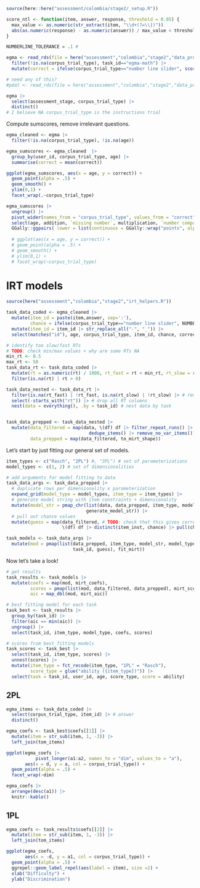 
```r
source(here::here("assessment/colombia/stage2/_setup.R"))

score_ntl <- function(item, answer, response, threshold = 0.05) {
  max_value <- as.numeric(str_extract(item, "\\d+(?=\\})"))
  abs(as.numeric(response) - as.numeric(answer)) / max_value < threshold
}

NUMBERLINE_TOLERANCE = .1 # 

egma <- read_rds(file = here("assessment","colombia","stage2","data_processed","trials_coded.rds")) |>
  filter(!is.na(corpus_trial_type), task_id=="egma-math") |>
  mutate(correct = ifelse(corpus_trial_type=="number line slider", score_ntl(item, answer, response, NUMBERLINE_TOLERANCE), correct))

# need any of this?
#pdat <- read_rds(file = here("assessment","colombia","stage2","data_processed","participants.rds"))

```


```r
egma |>
  select(assessment_stage, corpus_trial_type) |>
  distinct()
# I believe NA corpus_trial_type is the instructions trial
```


Compute sumscores, remove irrelevant questions.

```r
egma_cleaned <- egma |>
  filter(!is.na(corpus_trial_type), !is.na(age))
```

```r
egma_sumscores <- egma_cleaned  |> 
  group_by(user_id, corpus_trial_type, age) |>
  summarise(correct = mean(correct)) 

ggplot(egma_sumscores, aes(x = age, y = correct)) + 
  geom_point(alpha = .5) + 
  geom_smooth() +
  ylim(0,1) + 
  facet_wrap(.~corpus_trial_type)
```

```r
egma_sumscores |>
  ungroup() |>
  pivot_wider(names_from = "corpus_trial_type", values_from = "correct") |>
  select(age, addition, `missing number`, multiplication, `number comparison`, `number line 4afc`) |>
  GGally::ggpairs( lower = list(continuous = GGally::wrap("points", alpha = 0.3)))
  
  # ggplot(aes(x = age, y = correct)) + 
  # geom_point(alpha = .5) + 
  # geom_smooth() +
  # ylim(0,1) + 
  # facet_wrap(~corpus_trial_type)
```




# IRT models

```r
source(here("assessment","colombia","stage2","irt_helpers.R"))

task_data_coded <- egma_cleaned |>
  mutate(item_id = paste(item,answer, sep=':'),
         chance = ifelse(corpus_trial_type=="number line slider", NUMBERLINE_TOLERANCE*2, .25)) |>
  mutate(item_id = item_id |> str_replace_all("-", "_")) |>
  select(matches("id"), age, corpus_trial_type, item_id, chance, correct, rt, server_timestamp)

# identify too slow/fast RTs
# TODO: check min/max values + why are some RTs NA
min_rt <- 0.5
max_rt <- 50
task_data_rt <- task_data_coded |>
  mutate(rt = as.numeric(rt) / 1000, rt_fast = rt < min_rt, rt_slow = rt > max_rt) |>
  filter(is.na(rt) | rt > 0)

task_data_nested <- task_data_rt |>
  filter(is.na(rt_fast) | !rt_fast, is.na(rt_slow) | !rt_slow) |> # remove too slow/fast RTs
  select(-starts_with("rt")) |> # drop all RT columns
  nest(data = everything(), .by = task_id) # nest data by task


task_data_prepped <- task_data_nested |>
  mutate(data_filtered = map(data, \(df) df |> filter_repeat_runs() |>
                               dedupe_items() |> remove_no_var_items()),
         data_prepped = map(data_filtered, to_mirt_shape))
```

Let's start by just fitting our general set of models. 

```r
item_types <- c("Rasch", "2PL") #, "3PL") # set of parameterizations
model_types <- c(1, 2) # set of dimensionalities

# add arguments for model fitting to data
task_data_args <- task_data_prepped |>
  # duplicate rows per dimensionality x parameterization
  expand_grid(model_type = model_types, item_type = item_types) |>
  # generate model string with item constraints + dimensionality
  mutate(model_str = pmap_chr(list(data, data_prepped, item_type, model_type),
                              generate_model_str)) |>
  # pull out chance values
  mutate(guess = map(data_filtered, # TODO: check that this gives correct order
                     \(df) df |> distinct(item_inst, chance) |> pull(chance)))

task_models <- task_data_args |>
  mutate(mod = pmap(list(data_prepped, item_type, model_str, model_type,
                         task_id, guess), fit_mirt))

```
Now let's take a look!

```r
# get results
task_results <- task_models |>
  mutate(coefs = map(mod, mirt_coefs),
         scores = pmap(list(mod, data_filtered, data_prepped), mirt_scores),
         aic = map_dbl(mod, mirt_aic))

# best fitting model for each task
task_best <- task_results |>
  group_by(task_id) |>
  filter(aic == min(aic)) |>
  ungroup() |>
  select(task_id, item_type, model_type, coefs, scores)

# scores from best fitting models
task_scores <- task_best |>
  select(task_id, item_type, scores) |>
  unnest(scores) |>
  mutate(item_type = fct_recode(item_type, "1PL" = "Rasch"),
         score_type = glue("ability ({item_type})")) |>
  select(task = task_id, user_id, age, score_type, score = ability)
```

## 2PL 

```r
egma_items <- task_data_coded |>
  select(corpus_trial_type, item_id) |> # answer
  distinct()

egma_coefs <- task_best$coefs[[1]] |>
  mutate(item = str_sub(item, 1, -3)) |>
  left_join(tom_items)

ggplot(egma_coefs |> 
           pivot_longer(a1:a2, names_to = "dim", values_to = "a"), 
       aes(x = d, y = a, col = corpus_trial_type)) + 
  geom_point(alpha = .5) + 
  facet_wrap(~dim)
```

```r
egma_coefs |>
  arrange(desc(a1)) |>
  knitr::kable()
```


## 1PL 


```r
egma_coefs <- task_results$coefs[[2]] |>
  mutate(item = str_sub(item, 1, -3)) |>
  left_join(tom_items)

ggplot(egma_coefs, 
       aes(x = -d, y = a1, col = corpus_trial_type)) + 
  geom_point(alpha = .5) +
  ggrepel::geom_label_repel(aes(label = item), size =2) + 
  xlab("Difficulty") + 
  ylab("Discrimination")
```

